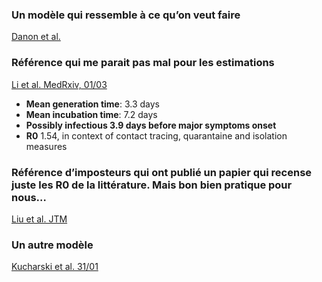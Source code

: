 ### Un modèle qui ressemble à ce qu'on veut faire

[Danon et al.](./biblio/danon-medrxiv.pdf)

### Référence qui me parait pas mal pour les estimations

[Li et al. MedRxiv, 01/03](./biblio/li-preprint-01.03.pdf)

- **Mean generation time**: 3.3 days
- **Mean incubation time**: 7.2 days
- **Possibly infectious 3.9 days before major symptoms onset**
- **R0** 1.54, in context of contact tracing, quarantaine and isolation measures


### Référence d'imposteurs qui ont publié un papier qui recense juste les R0 de la littérature. Mais bon bien pratique pour nous...

[Liu et al. JTM](./biblio/liu-jtm.pdf)

### Un autre modèle

[Kucharski et al. 31/01](./biblio/kucharski-medrxiv-2020.01.31.pdf)
